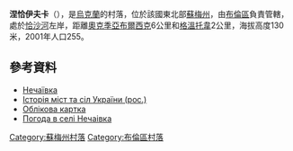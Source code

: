 {{coord|51|18|16|N|33|40|19|E|scale:100000_region:UA|display=title}}

'''涅恰伊夫卡'''（{{lang-uk|Нечаївка}}），是[[烏克蘭|烏克蘭]]的村落，位於該國東北部[[蘇梅州|蘇梅州]]，由[[布倫區_(烏克蘭)|布倫區]]負責管轄，處於[[恰沙河|恰沙河]]左岸，距離[[奧克季亞布爾西克_(普季夫利區)|奧克季亞布爾西克]]6公里和[[格溫托韋|格溫托韋]]2公里，海拔高度130米，2001年人口255。

==參考資料==
*[http://gska2.rada.gov.ua/pls/z7502/A005?rdat1=09.06.2009&rf7571=28737 Нечаївка]{{dead link|date=2018年1月 |bot=InternetArchiveBot |fix-attempted=yes }}
* [http://www.igsu.org.ua/Sumskaja.obl/Burynskij.rajon/Gvintovoe.html Історія міст та сіл України (рос.)]{{dead link|date=2018年1月 |bot=InternetArchiveBot |fix-attempted=yes }}
* [http://gska2.rada.gov.ua/pls/z7502/A005?rdat1=09.06.2009&rf7571=28737 Облікова картка]{{dead link|date=2018年1月 |bot=InternetArchiveBot |fix-attempted=yes }}
* [http://weather.in.ua/ua/symskaja/16835 Погода в селі Нечаівка] {{Wayback|url=http://weather.in.ua/ua/symskaja/16835 |date=20160305071242 }}

{{DEFAULTSORT:Нечаївка}}

[[Category:蘇梅州村落|Category:蘇梅州村落]]
[[Category:布倫區村落|Category:布倫區村落]]


{{Sumy-geo-stub}}